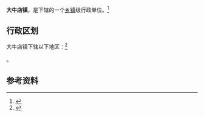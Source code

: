 {{中国乡级行政区|14/09/81/103/000}}

'''大牛店镇'''，是{{PRC admin/fullname|14/09/81/103/000|3}}下辖的一个[[乡镇|乡镇]]级行政单位。<ref>{{PRC admin/ref sgc|{{PRC admin/parent|14/09/81/103/000}}}}</ref>

== 行政区划 ==

大牛店镇下辖以下地区：<ref>{{PRC admin/ref sgc|14/09/81/103/000}}</ref>

{{PRC admin/children|14/09/81/103/000}}。

== 参考资料 ==

{{reflist}}

{{行政区划小作品}}
{{PRC admin/navcat|14/09/81/103/000}}